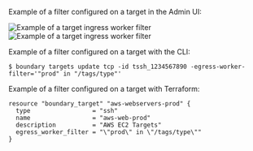 <Tabs>
<Tab heading="UI" group="ui">

Example of a filter configured on a target in the Admin UI:

![Example of a target ingress worker filter](/img/ui/target-ingress-worker-filter_light.png#light-theme-only)
![Example of a target ingress worker filter](/img/ui/target-ingress-worker-filter_dark.png#dark-theme-only)

</Tab>
<Tab heading="CLI" group="cli">

Example of a filter configured on a target with the CLI:

```
$ boundary targets update tcp -id tssh_1234567890 -egress-worker-filter='"prod" in "/tags/type"'
```

</Tab>
<Tab heading="Terraform" group="terraform">

Example of a filter configured on a target with Terraform:

```hcl
resource "boundary_target" "aws-webservers-prod" {
  type                 = "ssh"
  name                 = "aws-web-prod"
  description          = "AWS EC2 Targets"
  egress_worker_filter = "\"prod\" in \"/tags/type\""
}
```

</Tab>
</Tabs>